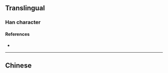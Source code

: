 {{character info}}
==Translingual==

===Han character===
{{Han char|rn=30|rad=口|as=08|sn=11|four=|canj=RNLM|ids=⿰口阻}}

====References====
* {{Han ref|kx=0196.261|hdz=10634.181|uh=5528|ud=21800}}

----

==Chinese==
{{zh-see|咗|v}}